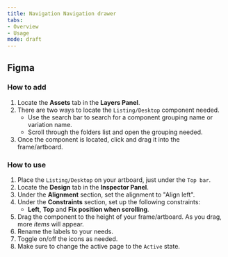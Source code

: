 ```yaml
---
title: Navigation Navigation drawer
tabs: 
- Overview
- Usage
mode: draft
---
```



## Figma

### How to add

1. Locate the **Assets** tab in the **Layers Panel**.
2. There are two ways to locate the `Listing/Desktop` component needed. 
	* Use the search bar to search for a component grouping name or variation name.
	* Scroll through the folders list and open the grouping needed.
3. Once the component is located, click and drag it into the frame/artboard. 


### How to use

1. Place the `Listing/Desktop` on your artboard, just under the `Top bar`. 
2. Locate the **Design** tab in the **Inspector Panel**.
3. Under the **Alignment** section, set the alignment to "Align left".
4. Under the **Constraints** section, set up the following constraints:
    * **Left**, **Top** and **Fix position when scrolling**.
5. Drag the component to the height of your frame/artboard. As you drag, more *items* will appear. 
6. Rename the labels to your needs. 
7. Toggle on/off the icons as needed. 
8. Make sure to change the active page to the `Active` state. 
